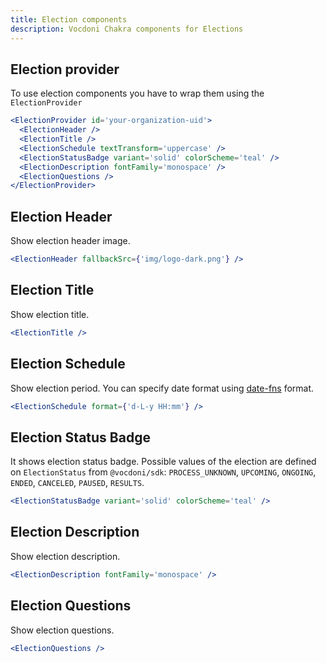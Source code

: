 ```yaml
---
title: Election components
description: Vocdoni Chakra components for Elections
---
```


## Election provider

To use election components you have to wrap them using the `ElectionProvider`

```jsx
<ElectionProvider id='your-organization-uid'>
  <ElectionHeader />
  <ElectionTitle />
  <ElectionSchedule textTransform='uppercase' />
  <ElectionStatusBadge variant='solid' colorScheme='teal' />
  <ElectionDescription fontFamily='monospace' />
  <ElectionQuestions />
</ElectionProvider>
```

## Election Header

Show election header image.

```jsx live
<ElectionHeader fallbackSrc={'img/logo-dark.png'} />
```

## Election Title

Show election title.

```jsx live
<ElectionTitle />
```

## Election Schedule

Show election period. You can specify date format using [date-fns](https://date-fns.org/v2.30.0/docs/format) format.

```jsx live
<ElectionSchedule format={'d-L-y HH:mm'} />
```

## Election Status Badge

It shows election status badge. Possible values of the election are defined on `ElectionStatus` from `@vocdoni/sdk`:
`PROCESS_UNKNOWN`, `UPCOMING`, `ONGOING`, `ENDED`, `CANCELED`, `PAUSED`, `RESULTS`.

```jsx live
<ElectionStatusBadge variant='solid' colorScheme='teal' />
```

## Election Description

Show election description.

```jsx live
<ElectionDescription fontFamily='monospace' />
```

## Election Questions

Show election questions.

```jsx live
<ElectionQuestions />
```
